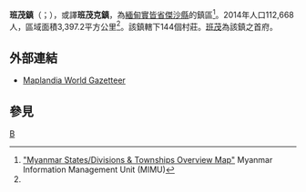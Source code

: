 {{Infobox settlement
|name =班茂鎮
|native_name = {{lang|my|ဗန်းမောက်မြို့နယ်}}
|settlement_type = [[傑沙縣|傑沙縣]]鎮區
|image_skyline = 
|image_map = Banmauk Township.svg
|mapsize = 
|map_caption = 班茂鎮在實皆省的位置
|seat = [[班茂|班茂]]
|seat_type = 首府
|subdivision_type = 國家
|subdivision_name = {{flag|Burma}}
|subdivision_type1 = [[缅甸行政区划|省]]
|subdivision_name1 = [[實皆省|實皆省]]
|subdivision_type2 = [[縣_(緬甸)|縣]]
|subdivision_name2 = [[傑沙縣|傑沙縣]]
|area_total_km2 = 3,397.2
|population_footnotes =<ref name="citypopulation">[http://www.citypopulation.de/php/myanmar-admin.php MYANMAR: Administrative Division]. Citypopulation. 2015-11-17</ref>
|population = 112,668
|population_as_of = 2014
|population_density_km2 = 33.17
|coordinates_display = inline,title
|coordinates_region = MM
|latNS = N
|latd = 24
|latm = 24
|lats = 
|longEW = E
|longd = 95
|longm = 51
|longs = 
|elevation_ft = 
|elevation_m = 
|timezone = [[Myanmar_Standard_Time|MST]]
|utc_offset = +6:30
|website =
}}

'''班茂鎮'''（{{lang-my|ဗန်းမောက်မြို့နယ်}}；{{lang-en|Banmauk Township}}），或譯'''班茂克鎮'''，為[[緬甸|緬甸]][[實皆省|實皆省]][[傑沙縣|傑沙縣]]的鎮區<ref name="MIMU001">[http://www.burmalibrary.org/docs6/MIMU001_A3_SD%20&%20Township%20Overview.pdf "Myanmar States/Divisions & Townships Overview Map"] {{Wayback|url=http://www.burmalibrary.org/docs6/MIMU001_A3_SD%20%26%20Township%20Overview.pdf |date=20101203160828 }} Myanmar Information Management Unit (MIMU)</ref>。2014年人口112,668人，區域面積3,397.2平方公里<ref name=citypopulation/>。該鎮轄下144個村莊。[[班茂|班茂]]為該鎮之首府。

==外部連結==
*[http://www.maplandia.com/burma/sagaing/banmauk/ Maplandia World Gazetteer] {{Wayback|url=http://www.maplandia.com/burma/sagaing/banmauk/ |date=20150929064847 }}

==參見==
{{Reflist}}

{{Sagaing Region|state=collapsed}}

[[Category:實皆省鎮區|B]]

{{Myanmar-stub}}